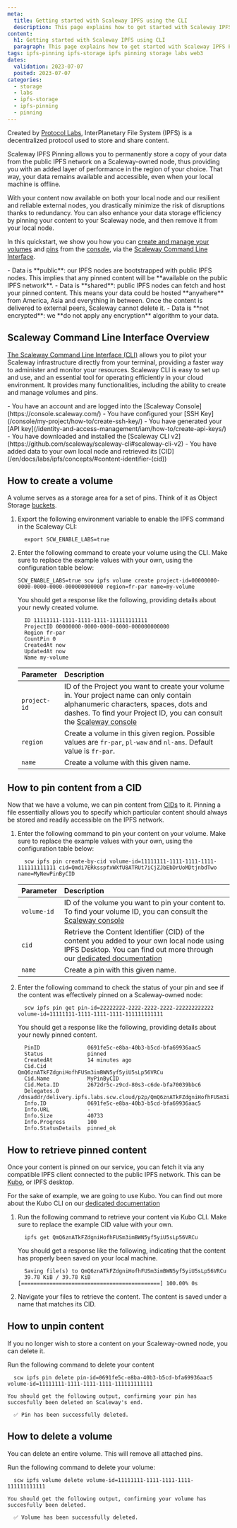 ```yaml
---
meta:
  title: Getting started with Scaleway IPFS using the CLI
  description: This page explains how to get started with Scaleway IPFS Pinning using the CLI
content:
  h1: Getting started with Scaleway IPFS using CLI
  paragraph: This page explains how to get started with Scaleway IPFS Pinning using CLI
tags: ipfs-pinning ipfs-storage ipfs pinning storage labs web3
dates:
  validation: 2023-07-07
  posted: 2023-07-07
categories:
  - storage
  - labs
  - ipfs-storage
  - ipfs-pinning
  - pinning
---
```


Created by [Protocol Labs](https://protocol.ai/), InterPlanetary File System (IPFS) is a decentralized protocol used to store and share content.

Scaleway IPFS Pinning allows you to permanently store a copy of your data from the public IPFS network on a Scaleway-owned node, thus providing you with an added layer of performance in the region of your choice. That way, your data remains available and accessible, even when your local machine is offline.

With your content now available on both your local node and our resilient and reliable external nodes, you drastically minimize the risk of disruptions thanks to redundancy. You can also enhance your data storage efficiency by pinning your content to your Scaleway node, and then remove it from your local node.

In this quickstart, we show you how you can [create and manage your volumes](/labs/ipfs/api-cli/volumes-operations) and [pins](/labs/ipfs/api-cli/ipfs-operations) from the [console](https://console.scaleway.com/login), via the [Scaleway Command Line Interface](https://github.com/scaleway/scaleway-cli).

<Message type="important">
  - Data is **public**: our IPFS nodes are bootstrapped with public IPFS nodes. This implies that any pinned content will be **available on the public IPFS network**.
  - Data is **shared**: public IPFS nodes can fetch and host your pinned content. This means your data could be hosted **anywhere** from America, Asia and everything in between. Once the content is delivered to external peers, Scaleway cannot delete it.
  - Data is **not encrypted**: we **do not apply any encryption** algorithm to your data.
</Message>

## Scaleway Command Line Interface Overview

[The Scaleway Command Line Interface (CLI)](https://github.com/scaleway/scaleway-cli) allows you to pilot your Scaleway infrastructure directly from your terminal, providing a faster way to administer and monitor your resources. Scaleway CLI is easy to set up and use, and an essential tool for operating efficiently in your cloud environment. It provides many functionalities, including the ability to create and manage volumes and pins.

<Macro id="iam-requirements" />

<Message type="requirement">
  - You have an account and are logged into the [Scaleway Console](https://console.scaleway.com/)
  - You have configured your [SSH Key](/console/my-project/how-to/create-ssh-key/)
  - You have generated your [API key](/identity-and-access-management/iam/how-to/create-api-keys/)
  - You have downloaded and installed the [Scaleway CLI v2](https://github.com/scaleway/scaleway-cli#scaleway-cli-v2)
  - You have added data to your own local node and retrieved its [CID](/en/docs/labs/ipfs/concepts/#content-identifier-(cid))
</Message>

## How to create a volume

A volume serves as a storage area for a set of pins. Think of it as Object Storage [buckets](/en/docs/storage/object/concepts/#bucket).

1. Export the following environment variable to enable the IPFS command in the Scaleway CLI: 

    ```
      export SCW_ENABLE_LABS=true
    ```

2. Enter the following command to create your volume using the CLI. Make sure to replace the example values with your own, using the configuration table below:

    ```
    SCW_ENABLE_LABS=true scw ipfs volume create project-id=00000000-0000-0000-0000-000000000000 region=fr-par name=my-volume 
    ```

    You should get a response like the following, providing details about your newly created volume.

    ```
      ID 11111111-1111-1111-1111-111111111111
      ProjectID 00000000-0000-0000-0000-000000000000
      Region fr-par
      CountPin 0
      CreatedAt now
      UpdatedAt now
      Name my-volume
    ```

    | Parameter    | Description                                                                                                                                                                                                                               |
    | :----------- | :---------------------------------------------------------------------------------------------------------------------------------------------------------------------------------------------------------------------------------------- |
    | `project-id` | ID of the Project you want to create your volume in. Your project name can only contain alphanumeric characters, spaces, dots and dashes. To find your Project ID, you can consult the [Scaleway console](https://console.scaleway.com/)  |
    | `region`     | Create a volume in this given region. Possible values are `fr-par`, `pl-waw` and `nl-ams`. Default value is `fr-par`.    
    | `name`       | Create a volume with this given name.                                                                                                                                                                                                     |

## How to pin content from a CID

Now that we have a volume, we can pin content from [CIDs](/labs/ipfs/concepts/#content-identifier-(cid)) to it. Pinning a file essentially allows you to specify which particular content should always be stored and readily accessible on the IPFS network.

1. Enter the following command to pin your content on your volume. Make sure to replace the example values with your own, using the configuration table below:

    ```
      scw ipfs pin create-by-cid volume-id=11111111-1111-1111-1111-111111111111 cid=Qmdi7ERksspfxWXfU8ATRUt7iCjZJbEbDrUoMDtjnbdTwo name=MyNewPinByCID
    ```

    | Parameter    | Description                                                                                                                                                                                                               |
    | :----------- | :------------------------------------------------------------------------------------------------------------------------------------------------------------------------------------------------------------------------ |
    | `volume-id`  | ID of the volume you want to pin your content to. To find your volume ID, you can consult the [Scaleway console](https://console.scaleway.com/)                                                                           |
    | `cid`        | Retrieve the Content Identifier (CID) of the content you added to your own local node using IPFS Desktop. You can find out more through our [dedicated documentation](/labs/ipfs/reference-content/install-ipfs-desktop/) |
    | `name`       | Create a pin with this given name.                                                                                                                                                                                        |

2. Enter the following command to check the status of your pin and see if the content was effectively pinned on a Scaleway-owned node:

    ```
      scw ipfs pin get pin-id=22222222-2222-2222-2222-222222222222 volume-id=11111111-1111-1111-1111-111111111111
    ```

    You should get a response like the following, providing details about your newly pinned content.

    ```
      PinID               0691fe5c-e8ba-40b3-b5cd-bfa69936aac5
      Status              pinned
      CreatedAt           14 minutes ago
      Cid.Cid             QmQ6znATkFZdgniHofhFUSm3imBWN5yf5yiU5sLp56VRCu
      Cid.Name            MyPinByCID
      Cid.Meta.ID         2672dr5c-z9cd-80s3-c6de-bfa70039bbc6
      Delegates.0         /dnsaddr/delivery.ipfs.labs.scw.cloud/p2p/QmQ6znATkFZdgniHofhFUSm3imBWN5yf5yiU5sLp56VRCu
      Info.ID             0691fe5c-e8ba-40b3-b5cd-bfa69936aac5
      Info.URL            -
      Info.Size           40733
      Info.Progress       100
      Info.StatusDetails  pinned_ok
    ```

## How to retrieve pinned content

Once your content is pinned on our service, you can fetch it via any compatible IPFS client connected to the public IPFS network. This can be [Kubo](https://docs.ipfs.tech/install/command-line/), or IPFS desktop.

For the sake of example, we are going to use Kubo. You can find out more about the Kubo CLI on our [dedicated documentation](/labs/ipfs/api-cli/ipfs-cli/)

1. Run the following command to retrieve your content via Kubo CLI. Make sure to replace the example CID value with your own.

    ```
      ipfs get QmQ6znATkFZdgniHofhFUSm3imBWN5yf5yiU5sLp56VRCu
    ```

    You should get a response like the following, indicating that the content has properly been saved on your local machine.

    ```
      Saving file(s) to QmQ6znATkFZdgniHofhFUSm3imBWN5yf5yiU5sLp56VRCu
      39.78 KiB / 39.78 KiB [============================================] 100.00% 0s
    ```

2. Navigate your files to retrieve the content. The content is saved under a name that matches its CID.

## How to unpin content

If you no longer wish to store a content on your Scaleway-owned node, you can delete it.

Run the following command to delete your content

  ```
    scw ipfs pin delete pin-id=0691fe5c-e8ba-40b3-b5cd-bfa69936aac5 volume-id=11111111-1111-1111-1111-111111111111
  ```

    You should get the following output, confirming your pin has succesfully been deleted on Scaleway's end.

  ```
    ✅ Pin has been successfully deleted.
  ```

## How to delete a volume

You can delete an entire volume. This will remove all attached pins.

Run the following command to delete your volume:

  ```
    scw ipfs volume delete volume-id=11111111-1111-1111-1111-111111111111
  ```

    You should get the following output, confirming your volume has succesfully been deleted.

  ```
    ✅ Volume has been successfully deleted.
  ```
